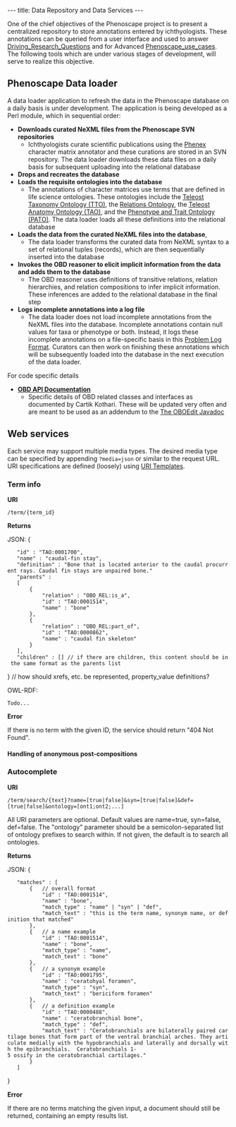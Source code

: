 ---
title: Data Repository and Data Services
---

One of the chief objectives of the Phenoscape project is to present a centralized repository to store annotations entered by ichthyologists. These annotations can be queried from a user interface and used to answer [[Driving_Research_Questions]] and for Advanced [[Phenoscape_use_cases]]. The following tools which are under various stages of development, will serve to realize this objective.

==Phenoscape Data loader==
A data loader application to refresh the data in the Phenoscape database on a daily basis is under development. The application is being developed as a Perl module, which in sequential order:
* '''Downloads curated NeXML files from the Phenoscape SVN repositories'''
** Ichthyologists curate scientific publications using the [[Phenex]] character matrix annotator and these curations are stored in an SVN repository. The data loader downloads these data files on a daily basis for subsequent uploading into the relational database
* '''Drops and recreates the database'''
* '''Loads the requisite ontologies into the database'''
** The annotations of character matrices use terms that are defined in life science ontologies. These ontologies include the [http://bioportal.bioontology.org/ontologies/38703 Teleost Taxonomy Ontology (TTO)], the [http://www.obofoundry.org/ro/ Relations Ontology],  the [https://www.nescent.org/phenoscape/Teleost_Anatomy_Ontology Teleost Anatomy Ontology (TAO)], and the [http://bioontology.org/wiki/index.php/PATO:Main_Page Phenotype and Trait Ontology (PATO)]. The data loader loads all these definitions into the relational database
* '''Loads the data from the curated NeXML files into the database''',
** The data loader transforms the curated data from NeXML syntax to a set of relational tuples (records), which are then sequentially inserted into the database
* '''Invokes the OBD reasoner to elicit implicit information from the data and adds them to the database'''
** The OBD reasoner uses definitions of transitive relations, relation hierarchies, and relation compositions to infer implicit information. These inferences are added to the relational database in the final step
* '''Logs incomplete annotations into a log file'''
** The data loader does not load incomplete annotations from the NeXML files into the database. Incomplete annotations contain null values for taxa or phenotype or both. Instead, it logs these incomplete annotations on a file-specific basis in this [[Problem Log Format]]. Curators can then work on finishing these annotations which will be subsequently loaded into the database in the next execution of the data loader. 


For code specific details
* '''[[OBD API Documentation]]'''
** Specific details of OBD related classes and interfaces as documented by Cartik Kothari. These will be updated very often and are meant to be used as an addendum to the [http://oboedit.org/?page=javadocs The OBOEdit Javadoc]

==Web services==
Each service may support multiple media types.  The desired media type can be specified by appending <code>?media=json</code> or similar to the request URL.  URI specifications are defined (loosely) using [http://bitworking.org/projects/URI-Templates/draft-gregorio-uritemplate-00.html URI Templates].
===Term info===
'''URI'''

 <BASE URI>/term/{term_id}

'''Returns'''

JSON:
<javascript>
{
    "id" : "TAO:0001700",
    "name" : "caudal-fin stay",
    "definition" : "Bone that is located anterior to the caudal procurrent rays. Caudal fin stays are unpaired bone."
    "parents" :
    [
        {
            "relation" : "OBO_REL:is_a",
            "id" : "TAO:0001514",
            "name" : "bone"
        },
        {
            "relation" : "OBO_REL:part_of",
            "id" : "TAO:0000862",
            "name" : "caudal fin skeleton"
        }
    ],
    "children" : [] // if there are children, this content should be in the same format as the parents list
}
// how should xrefs, etc. be represented, property_value definitions?
</javascript>

OWL-RDF:

 Todo...

'''Error'''

If there is no term with the given ID, the service should return "404 Not Found".

====Handling of anonymous post-compositions====

===Autocomplete===
'''URI'''

 <BASE URI>/term/search/{text}?name=[true|false]&syn=[true|false]&def=[true|false]&ontology=[ont1;ont2;...]

All URI parameters are optional.  Default values are name=true, syn=false, def=false.  The "ontology" parameter should be a semicolon-separated list of ontology prefixes to search within.  If not given, the default is to search all ontologies.

'''Returns'''

JSON:
<javascript>
{
    "matches" : [
        {   // overall format
            "id" : "TAO:0001514",
            "name" : "bone",
            "match_type" : "name" | "syn" | "def",
            "match_text" : "this is the term name, synonym name, or definition that matched"
        },
        {   // a name example
            "id" : "TAO:0001514",
            "name" : "bone",
            "match_type" : "name",
            "match_text" : "bone"
        },
        {   // a synonym example
            "id" : "TAO:0001795",
            "name" : "ceratohyal foramen",
            "match_type" : "syn",
            "match_text" : "bericiform foramen"
        },
        {   // a definition example
            "id" : "TAO:0000488",
            "name" : "ceratobranchial bone",
            "match_type" : "def",
            "match_text" : "Ceratobranchials are bilaterally paired cartilage bones that form part of the ventral branchial arches. They articulate medially with the hypobranchials and laterally and dorsally with the epibranchials.  Ceratobranchials 1-5 ossify in the ceratobranchial cartilages."
        }
    ]
}
</javascript>

'''Error'''

If there are no terms matching the given input, a document should still be returned, containing an empty results list.